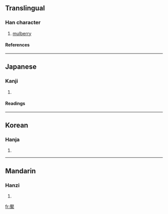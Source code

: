 ==Translingual==
===Han character===
{{Han char|rn=75|rad=木|as=14|sn=18|four=|canj=一大木 (MKD)}}
# [[mulberry]]
====References====
{{Han ref|kx=0559.050|dkj=15750|dj=0948.210|hdz=21308.060|uh=6ABF|ud=27327}}

----
==Japanese==
===Kanji===
{{ja-kanji|grade=|rs=木14}}
# {{defn|Japanese}} 
====Readings====
{{ja-readings|on=[[えん]] (en)|kun=[[やまぐわ]] (yamaguwa)}}

----
==Korean==
===Hanja===
{{ko-hanja|hangeul=염|eumhun=|rv=yeom|mr=yŏm|y=yem}}
# {{defn|Korean}}

----
==Mandarin==
===Hanzi===
{{cmn-hanzi|pin=[[yǎn]] (yan3), [[zhuō]] (zhuo1)|wg=yen<sup>3</sup>, cho<sup>1</sup>}}
# {{defn|Mandarin}}

[[fr:檿]]